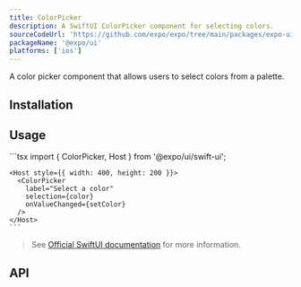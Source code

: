 ```yaml
---
title: ColorPicker
description: A SwiftUI ColorPicker component for selecting colors.
sourceCodeUrl: 'https://github.com/expo/expo/tree/main/packages/expo-ui'
packageName: '@expo/ui'
platforms: ['ios']
---
```



A color picker component that allows users to select colors from a palette.

## Installation

<APIInstallSection />

## Usage

<Tabs>

<Tab label="iOS">
  <ContentSpotlight
    alt="ColorPicker component on iOS."
    src="/static/images/expo-ui/colorpicker/ios.png"
    className="max-w-[240px]"
  />
</Tab>

  <Tab label="Code">
    ```tsx
    import { ColorPicker, Host } from '@expo/ui/swift-ui';

    <Host style={{ width: 400, height: 200 }}>
      <ColorPicker
        label="Select a color"
        selection={color}
        onValueChanged={setColor}
      />
    </Host>
    ```

  </Tab>
</Tabs>

> See [Official SwiftUI documentation](https://developer.apple.com/documentation/swiftui/colorpicker) for more information.

## API

<APISection packageName="expo-ui/swift-ui/colorpicker" apiName="ColorPicker" />
